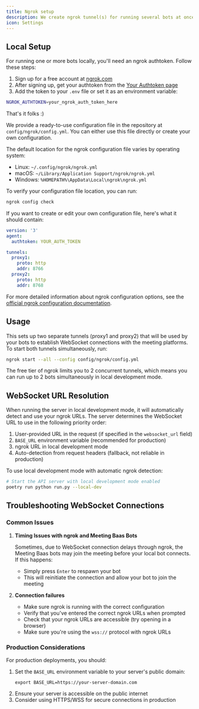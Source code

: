 ```yaml
---
title: Ngrok setup
description: We create ngrok tunnel(s) for running several bots at once on your local machine
icon: Settings
---
```


## Local Setup

For running one or more bots locally, you'll need an ngrok authtoken. Follow these steps:

1. Sign up for a free account at [ngrok.com](https://dashboard.ngrok.com/signup)
2. After signing up, get your authtoken from the [Your Authtoken page](https://dashboard.ngrok.com/get-started/your-authtoken)
3. Add the token to your `.env` file or set it as an environment variable:

```bash
NGROK_AUTHTOKEN=your_ngrok_auth_token_here
```

That's it folks :)

<Accordions>
  <Accordion title="Configuration modification">

We provide a ready-to-use configuration file in the repository at `config/ngrok/config.yml`. You can either use this file directly or create your own configuration.

The default location for the ngrok configuration file varies by operating system:

- Linux: `~/.config/ngrok/ngrok.yml`
- macOS: `~/Library/Application Support/ngrok/ngrok.yml`
- Windows: `%HOMEPATH%\AppData\Local\ngrok\ngrok.yml`

To verify your configuration file location, you can run:

```bash
ngrok config check
```

If you want to create or edit your own configuration file, here's what it should contain:

```yaml
version: '3'
agent:
  authtoken: YOUR_AUTH_TOKEN

tunnels:
  proxy1:
    proto: http
    addr: 8766
  proxy2:
    proto: http
    addr: 8768
```

For more detailed information about ngrok configuration options, see the [official ngrok configuration documentation](https://ngrok.com/docs/agent/config/).

## Usage

This sets up two separate tunnels (proxy1 and proxy2) that will be used by your bots to establish WebSocket connections with the meeting platforms. To start both tunnels simultaneously, run:

```bash
ngrok start --all --config config/ngrok/config.yml
```

The free tier of ngrok limits you to 2 concurrent tunnels, which means you can run up to 2 bots simultaneously in local development mode.

  </Accordion>
</Accordions>

## WebSocket URL Resolution

When running the server in local development mode, it will automatically detect and use your ngrok URLs. The server determines the WebSocket URL to use in the following priority order:

1. User-provided URL in the request (if specified in the `websocket_url` field)
2. `BASE_URL` environment variable (recommended for production)
3. ngrok URL in local development mode
4. Auto-detection from request headers (fallback, not reliable in production)

To use local development mode with automatic ngrok detection:

```bash
# Start the API server with local development mode enabled
poetry run python run.py --local-dev
```

## Troubleshooting WebSocket Connections

### Common Issues

1. **Timing Issues with ngrok and Meeting Baas Bots**

   Sometimes, due to WebSocket connection delays through ngrok, the Meeting Baas bots may join the meeting before your local bot connects. If this happens:

   - Simply press `Enter` to respawn your bot
   - This will reinitiate the connection and allow your bot to join the meeting

2. **Connection failures**
   - Make sure ngrok is running with the correct configuration
   - Verify that you've entered the correct ngrok URLs when prompted
   - Check that your ngrok URLs are accessible (try opening in a browser)
   - Make sure you're using the `wss://` protocol with ngrok URLs

### Production Considerations

For production deployments, you should:

1. Set the `BASE_URL` environment variable to your server's public domain:
   ```
   export BASE_URL=https://your-server-domain.com
   ```
2. Ensure your server is accessible on the public internet
3. Consider using HTTPS/WSS for secure connections in production
